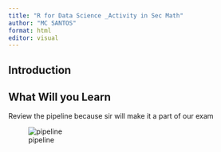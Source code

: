 ```yaml
---
title: "R for Data Science _Activity in Sec Math"
author: "MC SANTOS"
format: html
editor: visual
---
```


## Introduction

## What Will you Learn

Review the pipeline because sir will make it a part of our exam

![pipeline](r4dspics/r4dspic1.jpg)
